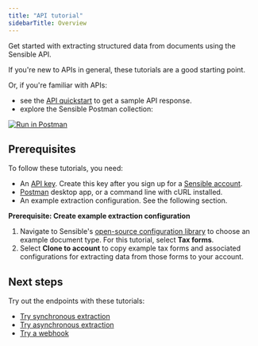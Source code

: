 ```yaml
---
title: "API tutorial"
sidebarTitle: Overview
---
```


Get started with extracting structured data from documents using the Sensible API.

If you're new to APIs in general, these tutorials are a good starting point.

Or, if you're familiar with APIs:

* see the [API quickstart](https://sensible-87.mintlify.app/integrations/api-quickstart) to get a sample API response.
* explore the Sensible Postman collection:

[![Run in Postman](/images/button.svg)](https://god.gw.postman.com/run-collection/16839934-45339059-3fec-4c31-a891-9a12a3e1c22b?action=collection%2Ffork&collection-url=entityId%3D16839934-45339059-3fec-4c31-a891-9a12a3e1c22b%26entityType%3Dcollection%26workspaceId%3Ddbde09dc-b7dd-487d-a68f-20d32b008f90)

## Prerequisites

To follow these tutorials, you need:

* An [API key](https://app.sensible.so/account). Create this key after you sign up for a [Sensible account](https://app.sensible.so/register).
* [Postman](https://www.postman.com/) desktop app, or a command line with cURL installed.
* An example extraction configuration. See the following section.

**Prerequisite: Create example extraction configuration**

1. Navigate to Sensible's [open-source configuration library](https://app.sensible.so/library/) to choose an example document type. For this tutorial, select **Tax forms**.
2. Select **Clone to account** to copy example tax forms and associated configurations for extracting data from those forms to your account.

## Next steps

Try out the endpoints with these tutorials:

* [Try synchronous extraction](https://sensible-87.mintlify.app/api/api-tutorial/try-asynchronous-extraction-from-a-sensible-url)
* [Try asynchronous extraction](https://sensible-87.mintlify.app/api/api-tutorial/try-asynchronous-extraction-from-your-url)
* [Try a webhook](https://sensible-87.mintlify.app/api/api-tutorial/try-a-webhook)